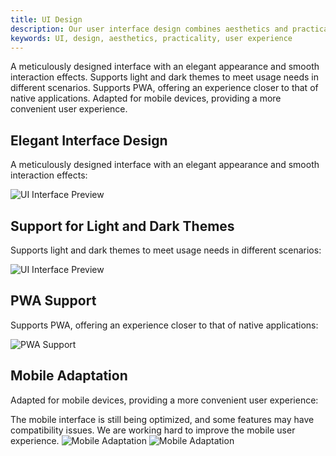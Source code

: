 ```yaml
---
title: UI Design
description: Our user interface design combines aesthetics and practicality, providing users with an outstanding experience.
keywords: UI, design, aesthetics, practicality, user experience
---
```



<CardGroup cols={2}>
  <Card title="Elegant Interface" icon="palette">
    A meticulously designed interface with an elegant appearance and smooth interaction effects.
  </Card>
  <Card title="Theme Support" icon="moon">
    Supports light and dark themes to meet usage needs in different scenarios.
  </Card>
  <Card title="PWA Support" icon="mobile">
    Supports PWA, offering an experience closer to that of native applications.
  </Card>
  <Card title="Mobile Adaptation" icon="mobile">
    Adapted for mobile devices, providing a more convenient user experience.
  </Card>
</CardGroup>

## Elegant Interface Design

A meticulously designed interface with an elegant appearance and smooth interaction effects:

<Frame>
  <img 
    src="https://oss.vidol.chat/assets/64672af6bfb7a9100cd03d7aaa8e1299.webp" 
    alt="UI Interface Preview"
  />
</Frame>

## Support for Light and Dark Themes

Supports light and dark themes to meet usage needs in different scenarios:

<Frame>
  <img 
    src="https://oss.vidol.chat/docs/2024/11/8bff962b07daa4c8a69233fa9465aef5.png" 
    alt="UI Interface Preview"
  />
</Frame>

## PWA Support

Supports PWA, offering an experience closer to that of native applications:

<Frame>
  <img 
    src="https://oss.vidol.chat/docs/2024/11/31a33f5a8f3a53a5bd4687f6393f2605.png" 
    alt="PWA Support"
  />
</Frame>

## Mobile Adaptation

Adapted for mobile devices, providing a more convenient user experience:

<Warning>
  The mobile interface is still being optimized, and some features may have compatibility issues. We are working hard to improve the mobile user experience.
</Warning>

<Frame>
  <img 
    src="https://oss.vidol.chat/docs/2024/11/343cb3215fbbb61e814288366856601f.png" 
    alt="Mobile Adaptation"
  />  
  <img 
    src="https://oss.vidol.chat/docs/2024/11/352368c4cd1c81a3184bea72ad8aa4e3.png" 
    alt="Mobile Adaptation"
  />
</Frame>

